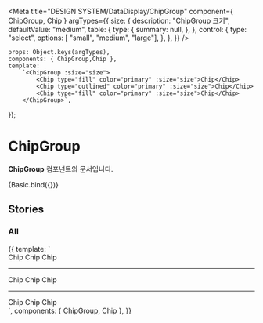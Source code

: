 
<Meta
    title="DESIGN SYSTEM/DataDisplay/ChipGroup"
    component={ ChipGroup, Chip }
    argTypes={{
        size: {
            description: "ChipGroup 크기",
            defaultValue: "medium",
            table: {
                type: {
                    summary: null,
                },
            },
            control: {
                type: "select",
                options: [ "small", "medium", "large"],
            },
        },
    }}
/>

    props: Object.keys(argTypes),
    components: { ChipGroup,Chip },
    template:
        `<ChipGroup :size="size">
            <Chip type="fill" color="primary" :size="size">Chip</Chip>
            <Chip type="outlined" color="primary" :size="size">Chip</Chip>
            <Chip type="fill" color="primary" :size="size">Chip</Chip>
        </ChipGroup>`,
});

# ChipGroup

**ChipGroup** 컴포넌트의 문서입니다.

<Story name="Basic" height="100px">
    {Basic.bind({})}
</Story>

<ArgsTable story="Basic" />


## Stories
### All
<Canvas>
    <Story name="All" height="100px">
        {{
            template: `
                <div>
                 <ChipGroup size="small">
                    <Chip type="fill" color="gray" size="small">Chip</Chip>
                    <Chip type="outlined" color="gray" size="small">Chip</Chip>
                    <Chip type="fill" color="gray" size="small">Chip</Chip>
                 </ChipGroup>
                 <hr/>
                 <ChipGroup size="medium">
                    <Chip type="fill" color="primary" size="medium">Chip</Chip>
                    <Chip type="outlined" color="primary" size="medium">Chip</Chip>
                    <Chip type="fill" color="primary" size="medium">Chip</Chip>
                 </ChipGroup>
                 <hr/>
                 <ChipGroup size="large">
                    <Chip type="fill" color="success" size="large">Chip</Chip>
                    <Chip type="outlined" color="success" size="large">Chip</Chip>
                    <Chip type="fill" color="success" size="large">Chip</Chip>
                 </ChipGroup>
                </div>
        `,
            components: { ChipGroup, Chip },
        }}
    </Story>
</Canvas>

